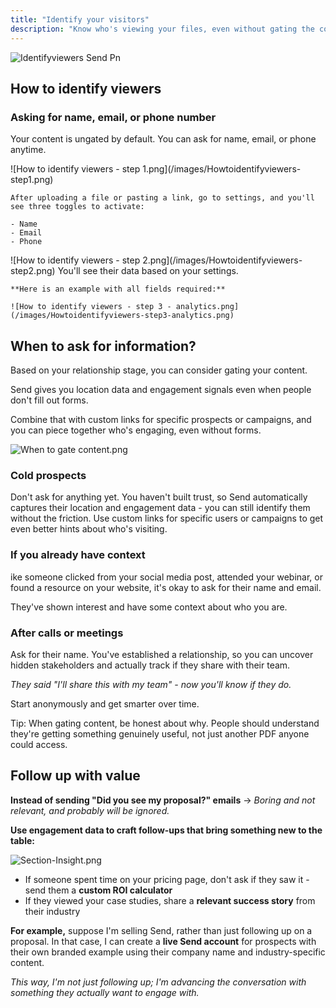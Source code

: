 ```yaml
---
title: "Identify your visitors"
description: "Know who's viewing your files, even without gating the content."
---
```


![Identifyviewers Send Pn](/images/IdentifyviewersSend.png)

## How to identify viewers

### Asking for name, email, or phone number

Your content is ungated by default. You can ask for name, email, or phone anytime.

<Steps>
  <Step title="Go to settings">
    ![How to identify viewers - step 1.png](/images/Howtoidentifyviewers-step1.png)

    After uploading a file or pasting a link, go to settings, and you'll see three toggles to activate:

    - Name
    - Email
    - Phone
  </Step>
  <Step title="Confirm what data you want to collect">
    ![How to identify viewers - step 2.png](/images/Howtoidentifyviewers-step2.png)
  </Step>
  <Step title="Collect visitors data">
    You'll see their data based on your settings.

    **Here is an example with all fields required:**

    ![How to identify viewers - step 3 - analytics.png](/images/Howtoidentifyviewers-step3-analytics.png)
  </Step>
</Steps>

## When to ask for information?

Based on your relationship stage, you can consider gating your content.

Send gives you location data and engagement signals even when people don't fill out forms.

Combine that with custom links for specific prospects or campaigns, and you can piece together who's engaging, even without forms.

![When to gate content.png](/images/Whentogatecontent.png)

### **Cold prospects**

Don't ask for anything yet. You haven't built trust, so Send automatically captures their location and engagement data - you can still identify them without the friction. Use custom links for specific users or campaigns to get even better hints about who's visiting.

### **If you already have context**

ike someone clicked from your social media post, attended your webinar, or found a resource on your website, it's okay to ask for their name and email.

They've shown interest and have some context about who you are.

### **After calls or meetings**

Ask for their name. You've established a relationship, so you can uncover hidden stakeholders and actually track if they share with their team.

_They said "I'll share this with my team" - now you'll know if they do._

Start anonymously and get smarter over time.

<Tip>
  Tip: When gating content, be honest about why. People should understand they're getting something genuinely useful, not just another PDF anyone could access.
</Tip>

## Follow up with value

**Instead of sending "Did you see my proposal?" emails** → _Boring and not relevant, and probably will be ignored._

**Use engagement data to craft follow-ups that bring something new to the table:**

![Section-Insight.png](/images/Section-Insight.png)

- If someone spent time on your pricing page, don't ask if they saw it - send them a **custom ROI calculator**
- If they viewed your case studies, share a **relevant success story** from their industry

**For example,** suppose I'm selling Send, rather than just following up on a proposal. In that case, I can create a **live Send account** for prospects with their own branded example using their company name and industry-specific content.

_This way, I'm not just following up; I'm advancing the conversation with something they actually want to engage with._